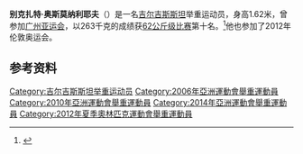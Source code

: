 '''别克扎特·奥斯莫纳利耶夫'''（{{Bd|1985年|12月28日}}）是一名[[吉尔吉斯斯坦|吉尔吉斯斯坦]]举重运动员，身高1.62米，曾参加[[广州亚运会|广州亚运会]]，以263千克的成绩获[[2010年亚洲运动会举重比赛_-_男子62公斤级|62公斤级比赛]]第十名。<ref>{{cite web |url=http://www.gz2010.cn/info/CHN_CHN/ZB/ZBB101A_WL@@@@@@@@@@@@@@@CHN_number=239911.html |language=zh-hans |title=别克扎特·奥斯莫纳利耶夫 - 简历 |publisher=2010年广州亚运会官方网站 |accessdate=2010-12-04 |archive-date=2018-09-29 |archive-url=https://web.archive.org/web/20180929123013/http://www.gz2010.cn/info/CHN_CHN/ZB/ZBB101A_WL@@@@@@@@@@@@@@@CHN_number=239911.html |dead-url=no }}</ref>他也参加了2012年伦敦奥运会。
==参考资料==
<references />
{{DEFAULTSORT:Osmonaliev, Bekzat}}
[[Category:吉尔吉斯斯坦举重运动员|Category:吉尔吉斯斯坦举重运动员]]
[[Category:2006年亞洲運動會舉重運動員|Category:2006年亞洲運動會舉重運動員]]
[[Category:2010年亞洲運動會舉重運動員|Category:2010年亞洲運動會舉重運動員]]
[[Category:2014年亞洲運動會舉重運動員|Category:2014年亞洲運動會舉重運動員]]
[[Category:2012年夏季奧林匹克運動會舉重運動員|Category:2012年夏季奧林匹克運動會舉重運動員]]